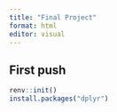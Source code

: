 ```yaml
---
title: "Final Project"
format: html
editor: visual
---
```


## First push

```r
renv::init()
install.packages("dplyr")

```

